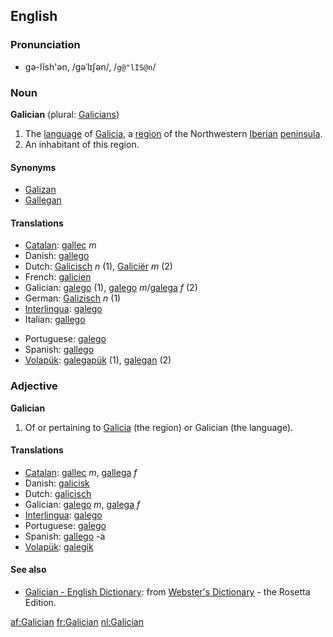 ==English==

===Pronunciation===
*gə-lĭsh'ən, /gəˈlɪʃən/, /<tt>g@"lIS@n</tt>/

===Noun===
{{wikipedia}}
'''Galician''' (plural: [[Galicians]])
# The [[language]] of [[Galicia]], a [[region]] of the Northwestern [[Iberian peninsula|Iberian]] [[peninsula]].
# An inhabitant of this region.

====Synonyms====
*[[Galizan]]
*[[Gallegan]]

====Translations====
{{top}}
*[[Catalan]]: [[gallec]] ''m''
*Danish: [[gallego]]
*Dutch: [[Galicisch]] ''n'' (1), [[Galiciër]] ''m'' (2)
*French: [[galicien]]
*Galician: [[galego]] (1), [[galego]] ''m''/[[galega]] ''f'' (2)
*German: [[Galizisch]] ''n'' (1)
*[[Interlingua]]: [[galego]]
*Italian: [[gallego]]
{{mid}}
*Portuguese: [[galego]]
*Spanish: [[gallego]]
*[[Volapük]]: [[galegapük]] (1), [[galegan]] (2)
{{bottom}}

===Adjective===
'''Galician'''
# Of or pertaining to [[Galicia]] (the region) or Galician (the language).

====Translations====
*[[Catalan]]: [[gallec]] ''m'', [[gallega]] ''f''
*Danish: [[galicisk]]
*Dutch: [[galicisch]]
*Galician: [[galego]] ''m'', [[galega]] ''f''
*[[Interlingua]]: [[galego]]
*Portuguese: [[galego]]
*Spanish: [[gallego]] -a
*[[Volapük]]: [[galegik]]

====See also====
{{interwiktionary|code=gl}}
*[http://www.websters-online-dictionary.org/definition/Galician-english/ Galician - English Dictionary]: from [http://www.websters-online-dictionary.org/ Webster's Dictionary] - the Rosetta Edition.

[[af:Galician]]
[[fr:Galician]]
[[nl:Galician]]